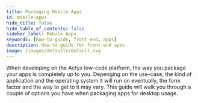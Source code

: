 ```yaml
---
title: Packaging Mobile Apps
id: mobile-apps
hide_title: false
hide_table_of_contents: false
sidebar_label: Mobile Apps
keywords: [how-to-guide, front-end, apps]
description: How-to-guide for front-end apps.
image: /images/defaults/default.svg
---
```


When developing on the Actyx low-code platform, the way you package your apps is completely up to you.
Depenging on the use-case, the kind of application and the operating system it will run on eventually, the form factor and the way to get to it may vary.
This guide will walk you through a couple of options you have when packaging apps for desktop usage.
